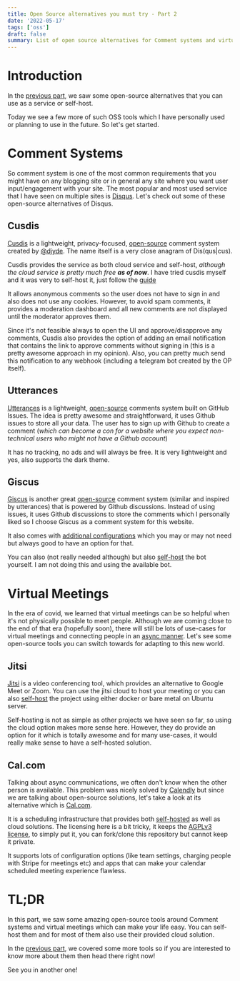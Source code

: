 ```yaml
---
title: Open Source alternatives you must try - Part 2
date: '2022-05-17'
tags: ['oss']
draft: false
summary: List of open source alternatives for Comment systems and virtual meetings
---
```


# Introduction

In the [previous part](/blog/open-source-alternatives-you-must-try-part-1), we saw some open-source alternatives that you can use as a service or self-host.

Today we see a few more of such OSS tools which I have personally used or planning to use in the future. So let's get started.

# Comment Systems

So comment system is one of the most common requirements that you might have on any blogging site or in general any site where you want user input/engagement with your site. The most popular and most used service that I have seen on multiple sites is [Disqus](https://disqus.com/). Let's check out some of these open-source alternatives of Disqus.

## Cusdis

[Cusdis](https://cusdis.com/) is a lightweight, privacy-focused, [open-source](https://github.com/djyde/cusdis) comment system created by [@djyde](https://github.com/djyde). The name itself is a very close anagram of Dis(qus|cus).

Cusdis provides the service as both cloud service and self-host, _although the cloud service is pretty much free **as of now**_. I have tried cusdis myself and it was very to self-host it, just follow the [guide](https://cusdis.com/doc#/self-host/vercel)

It allows anonymous comments so the user does not have to sign in and also does not use any cookies. However, to avoid spam comments, it provides a moderation dashboard and all new comments are not displayed until the moderator approves them.

Since it's not feasible always to open the UI and approve/disapprove any comments, Cusdis also provides the option of adding an email notification that contains the link to approve comments without signing in (this is a pretty awesome approach in my opinion). Also, you can pretty much send this notification to any webhook (including a telegram bot created by the OP itself).

## Utterances

[Utterances](https://utteranc.es/) is a lightweight, [open-source](https://github.com/utterance/utterances) comments system built on GitHub Issues. The idea is pretty awesome and straightforward, it uses Github issues to store all your data. The user has to sign up with Github to create a comment (_which can become a con for a website where you expect non-technical users who might not have a Github account_)

It has no tracking, no ads and will always be free. It is very lightweight and yes, also supports the dark theme.

## Giscus

[Giscus](https://giscus.app/) is another great [open-source](https://github.com/giscus/giscus) comment system (similar and inspired by utterances) that is powered by Github discussions. Instead of using issues, it uses Github discussions to store the comments which I personally liked so I choose Giscus as a comment system for this website.

It also comes with [additional configurations](https://github.com/giscus/giscus/blob/main/ADVANCED-USAGE.md) which you may or may not need but always good to have an option for that.

You can also (not really needed although) but also [self-host](https://github.com/giscus/giscus/blob/main/SELF-HOSTING.md) the bot yourself. I am not doing this and using the available bot.

# Virtual Meetings

In the era of covid, we learned that virtual meetings can be so helpful when it's not physically possible to meet people. Although we are coming close to the end of that era (hopefully soon), there will still be lots of use-cases for virtual meetings and connecting people in an [async manner](https://en.wikipedia.org/wiki/Asynchronous_communication). Let's see some open-source tools you can switch towards for adapting to this new world.

## Jitsi

[Jitsi](https://jitsi.org/) is a video conferencing tool, which provides an alternative to Google Meet or Zoom. You can use the jitsi cloud to host your meeting or you can also [self-host](https://jitsi.github.io/handbook/docs/devops-guide/) the project using either docker or bare metal on Ubuntu server.

Self-hosting is not as simple as other projects we have seen so far, so using the cloud option makes more sense here. However, they do provide an option for it which is totally awesome and for many use-cases, it would really make sense to have a self-hosted solution.

## Cal.com

Talking about async communications, we often don't know when the other person is available. This problem was nicely solved by [Calendly](https://calendly.com/) but since we are talking about open-source solutions, let's take a look at its alternative which is [Cal.com](https://cal.com).

It is a scheduling infrastructure that provides both [self-hosted](https://developer.cal.com/self-hosting/installation) as well as cloud solutions. The licensing here is a bit tricky, it keeps the [AGPLv3 license](https://snyk.io/learn/agpl-license/), to simply put it, you can fork/clone this repository but cannot keep it private.

It supports lots of configuration options (like team settings, charging people with Stripe for meetings etc) and apps that can make your calendar scheduled meeting experience flawless.

# TL;DR

In this part, we saw some amazing open-source tools around Comment systems and virtual meetings which can make your life easy. You can self-host them and for most of them also use their provided cloud solution.

In the [previous part](/blog/open-source-alternatives-you-must-try-part-1), we covered some more tools so if you are interested to know more about them then head there right now!

See you in another one!

